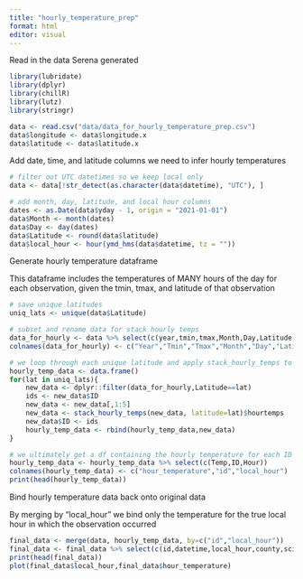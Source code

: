 ```yaml
---
title: "hourly_temperature_prep"
format: html
editor: visual
---
```


Read in the data Serena generated

```r

library(lubridate)
library(dplyr)
library(chillR)
library(lutz)
library(stringr)

data <- read.csv("data/data_for_hourly_temperature_prep.csv")
data$longitude <- data$longitude.x
data$latitude <- data$latitude.x
```

Add date, time, and latitude columns we need to infer hourly temperatures

```r

# filter out UTC datetimes so we keep local only
data <- data[!str_detect(as.character(data$datetime), "UTC"), ]

# add month, day, latitude, and local hour columns
dates <- as.Date(data$yday - 1, origin = "2021-01-01")
data$Month <- month(dates)
data$Day <- day(dates)
data$Latitude <- round(data$latitude)
data$local_hour <- hour(ymd_hms(data$datetime, tz = ""))
```

Generate hourly temperature dataframe

This dataframe includes the temperatures of MANY hours of the day for each observation, given the tmin, tmax, and latitude of that observation

```r

# save unique latitudes
uniq_lats <- unique(data$Latitude)

# subset and rename data for stack hourly temps
data_for_hourly <- data %>% select(c(year,tmin,tmax,Month,Day,Latitude,id))
colnames(data_for_hourly) <- c("Year","Tmin","Tmax","Month","Day","Latitude","ID")

# we loop through each unique latitude and apply stack_hourly_temps to the data in that latitude
hourly_temp_data <- data.frame()
for(lat in uniq_lats){
    new_data <- dplyr::filter(data_for_hourly,Latitude==lat)
    ids <- new_data$ID
    new_data <- new_data[,1:5]
    new_data <- stack_hourly_temps(new_data, latitude=lat)$hourtemps
    new_data$ID <- ids
    hourly_temp_data <- rbind(hourly_temp_data,new_data)
}

# we ultimately get a df containing the hourly temperature for each ID
hourly_temp_data <- hourly_temp_data %>% select(c(Temp,ID,Hour))
colnames(hourly_temp_data) <- c("hour_temperature","id","local_hour")
print(head(hourly_temp_data))
```

Bind hourly temperature data back onto original data

By merging by "local_hour" we bind only the temperature for the true local hour in which the observation occurred

```r

final_data <- merge(data, hourly_temp_data, by=c("id","local_hour"))
final_data <- final_data %>% select(c(id,datetime,local_hour,county,scientific_name,hour_temperature,color,latitude.x,longitude.x))
print(head(final_data))
plot(final_data$local_hour,final_data$hour_temperature)
```

